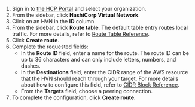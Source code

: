 1. Sign in to [the HCP Portal](https://portal.cloud.hashicorp.com/) and select your organization.
1. From the sidebar, click **HashiCorp Virtual Network**.
1. Click on an HVN in the **ID** column.
1. From the sidebar, click **Route table**. The default table entry routes local traffic. For more details, refer to [Route Table Reference](#route-table-reference).
1. Click **Create route**.
1. Complete the requested fields:
    - In the **Route ID** field, enter a name for the route. The route ID can be up to 36 characters and can only include letters, numbers, and dashes.
    - In the **Destinations** field, enter the CIDR range of the AWS resource that the HVN should reach through your target. For more details about how to configure this field, refer to [CIDR Block Reference](#cidr-block-reference).
    - From the **Targets** field, choose a peering connection.
1. To complete the configuration, click **Create route**.